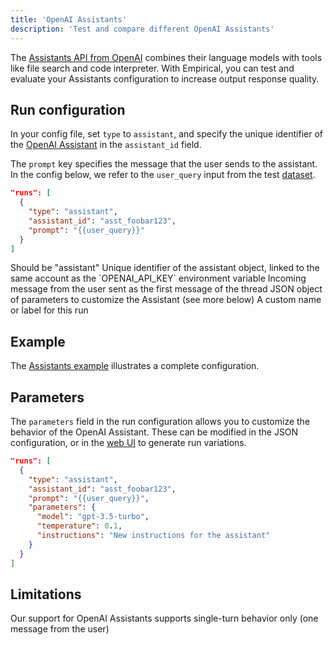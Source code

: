 ```yaml
---
title: 'OpenAI Assistants'
description: 'Test and compare different OpenAI Assistants'
---
```


The [Assistants API from OpenAI](https://platform.openai.com/docs/assistants/overview) combines their
language models with tools like file search and code interpreter. With Empirical, you can test and
evaluate your Assistants configuration to increase output response quality.

## Run configuration

In your config file, set `type` to `assistant`, and specify the unique identifier of
the [OpenAI Assistant](https://platform.openai.com/assistants) in the `assistant_id` field.

The `prompt` key specifies the message that the user sends to the assistant. In the config
below, we refer to the `user_query` input from the test [dataset](../dataset/basics).

```json empiricalrc.json
"runs": [
  {
    "type": "assistant",
    "assistant_id": "asst_foobar123",
    "prompt": "{{user_query}}"
  }
]
```

<ParamField body="type" type="string" required>
  Should be "assistant"
</ParamField>
<ParamField body="assistant_id" type="string" required>
  Unique identifier of the assistant object, linked to the same account as the
  `OPENAI_API_KEY` environment variable
</ParamField>
<ParamField body="prompt" type="string" required>
  Incoming message from the user sent as the first message of the thread
</ParamField>
<ParamField body="parameters" type="object">
  JSON object of parameters to customize the Assistant (see more below)
</ParamField>
<ParamField body="name" type="string">
  A custom name or label for this run
</ParamField>

## Example

The [Assistants example](https://github.com/empirical-run/empirical/blob/main/examples/assistants/) illustrates a complete configuration.

## Parameters

The `parameters` field in the run configuration allows you to customize the behavior of
the OpenAI Assistant. These can be modified in the JSON configuration, or in the 
[web UI](../reporter/basics) to generate run variations.

```json empiricalrc.json
"runs": [
  {
    "type": "assistant",
    "assistant_id": "asst_foobar123",
    "prompt": "{{user_query}}",
    "parameters": {
      "model": "gpt-3.5-turbo",
      "temperature": 0.1,
      "instructions": "New instructions for the assistant"
    }
  }
]
```


## Limitations

Our support for OpenAI Assistants supports single-turn behavior only (one message from the user)
